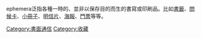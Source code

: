 {{catmore|ephemera}}

ephemera泛指各種一時的、並非以保存目的而生的書寫或印刷品。比如[[書籤|書籤]]、[[問候卡|問候卡]]、[[小冊子|小冊子]]、[[明信片|明信片]]、[[海報|海報]]、[[門票|門票]]等等。

[[Category:書面通信|Category:書面通信]]
[[Category:收藏|Category:收藏]]